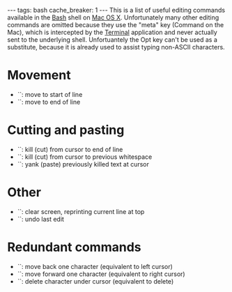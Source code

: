 ---
tags: bash
cache_breaker: 1
---
This is a list of useful editing commands available in the [[Bash]] shell on [[Mac OS X]]. Unfortunately many other editing commands are omitted because they use the "meta" key (Command on the Mac), which is intercepted by the [[Terminal]] application and never actually sent to the underlying shell. Unfortuantely the Opt key can't be used as a substitute, because it is already used to assist typing non-ASCII characters.

= Movement =

* `<C-a>`: move to start of line
* `<C-e>`: move to end of line

= Cutting and pasting =

* `<C-k>`: kill (cut) from cursor to end of line
* `<C-w>`: kill (cut) from cursor to previous whitespace
* `<C-y>`: yank (paste) previously killed text at cursor

= Other =

* `<C-l>`: clear screen, reprinting current line at top
* `<C-u>`: undo last edit

= Redundant commands =

* `<C-b>`: move back one character (equivalent to left cursor)
* `<C-f>`: move forward one character (equivalent to right cursor)
* `<C-d>`: delete character under cursor (equivalent to delete)
